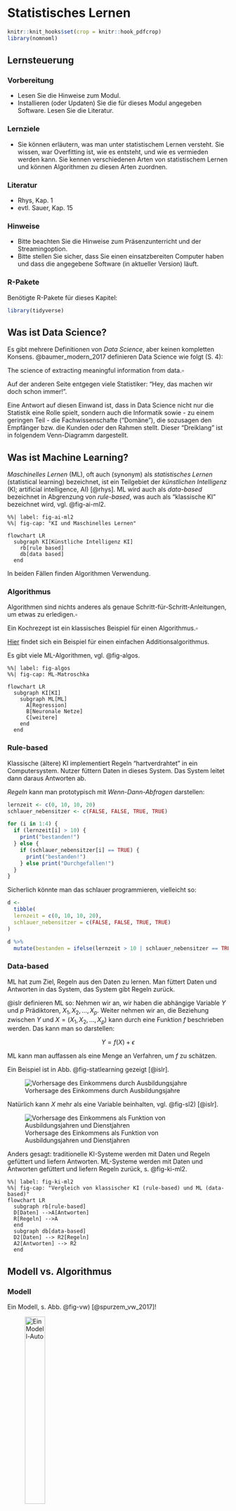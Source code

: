 

# Statistisches Lernen 




```r
knitr::knit_hooks$set(crop = knitr::hook_pdfcrop)
library(nomnoml)
```






## Lernsteuerung

### Vorbereitung

- Lesen Sie die Hinweise zum Modul.
- Installieren (oder Updaten) Sie die für dieses Modul angegeben Software.
 Lesen Sie die Literatur.


###  Lernziele

- Sie können erläutern, was man unter statistischem Lernen versteht.
 Sie wissen, war Overfitting ist, wie es entsteht, und wie es vermieden werden kann.
 Sie kennen verschiedenen Arten von statistischem Lernen und können Algorithmen zu diesen Arten zuordnen.


###  Literatur

- Rhys, Kap. 1
- evtl. Sauer, Kap. 15


### Hinweise

- Bitte beachten Sie die Hinweise zum Präsenzunterricht und der Streamingoption.
- Bitte stellen Sie sicher, dass Sie einen einsatzbereiten Computer haben und dass die angegebene Software (in aktueller Version) läuft.


### R-Pakete




Benötigte R-Pakete für dieses Kapitel:

```r
library(tidyverse)
```


## Was ist Data Science?


Es gibt mehrere Definitionen von *Data Science*, aber keinen kompletten Konsens.
@baumer_modern_2017 definieren Data Science wie folgt (S. 4):


::::{.callout-note}
The science of extracting meaningful information from data.$\square$
:::

Auf der anderen Seite entgegen viele Statistiker: "Hey, das machen wir doch schon immer!".


Eine Antwort auf diesen Einwand ist, dass in Data Science nicht nur die Statistik eine Rolle spielt, sondern auch die Informatik sowie - zu einem geringen Teil - die Fachwissenschafte ("Domäne"), die sozusagen den Empfänger bzw. die Kunden oder den Rahmen stellt.
Dieser "Dreiklang" ist in folgendem Venn-Diagramm dargestellt.





<script type="module" src="https://unpkg.com/venny?module"></script>

<venn-diagram>
  <venn-set name="A" label="Statistik"></venn-set>
  <venn-set name="B" label="Informatik"></venn-set>
  <venn-set name="C" label="Domäne" size = "5"></venn-set>
  <venn-n sets="A B C">
</venn-diagram>




## Was ist Machine Learning?


:::{#def-ml}
*Maschinelles Lernen* (ML), oft auch (synonym) als *statistisches Lernen* (statistical learning) bezeichnet, ist ein Teilgebiet der *künstlichen Intelligenz* (KI; artificial intelligence, AI) [@rhys]. ML wird auch als *data-based* bezeichnet in Abgrenzung von *rule-based*, was auch als "klassische KI" bezeichnet wird, vgl. @fig-ai-ml2.
:::




```mermaid
%%| label: fig-ai-ml2
%%| fig-cap: "KI und Maschinelles Lernen"

flowchart LR
  subgraph KI[Künstliche Intelligenz KI]
    rb[rule based]
    db[data based]
  end   
```




In beiden Fällen finden Algorithmen Verwendung.

:::{#def-algo}
### Algorithmus
Algorithmen sind nichts anderes als genaue Schritt-für-Schritt-Anleitungen, um etwas zu erledigen.$\square$
:::


:::{#exm-algo}
Ein Kochrezept ist ein klassisches Beispiel für einen Algorithmus.$\square$
:::

[Hier](https://www.c-programming-simple-steps.com/images/xsum-two-numbers-h.png.pagespeed.ic.AM9WYFPgEo.webp) findet sich ein Beispiel für einen einfachen Additionsalgorithmus.



Es gibt viele ML-Algorithmen, vgl. @fig-algos.


```mermaid
%%| label: fig-algos
%%| fig-cap: ML-Matroschka

flowchart LR
  subgraph KI[KI]
    subgraph ML[ML]
      A[Regression]
      B[Neuronale Netze]
      C[weitere]
    end
  end
```



### Rule-based

Klassische (ältere) KI implementiert Regeln "hartverdrahtet" in ein Computersystem. 
Nutzer füttern Daten in dieses System. Das System leitet dann daraus Antworten ab.

*Regeln* kann man prototypisch mit *Wenn-Dann-Abfragen* darstellen:


```r
lernzeit <- c(0, 10, 10, 20)
schlauer_nebensitzer <- c(FALSE, FALSE, TRUE, TRUE)

for (i in 1:4) {
  if (lernzeit[i] > 10) {
    print("bestanden!")
  } else {
    if (schlauer_nebensitzer[i] == TRUE) {
      print("bestanden!")
    } else print("Durchgefallen!")
  }
}
```


Sicherlich könnte man das schlauer programmieren, vielleicht so:

```r
d <- 
  tibble(
  lernzeit = c(0, 10, 10, 20),
  schlauer_nebensitzer = c(FALSE, FALSE, TRUE, TRUE)
)

d %>% 
  mutate(bestanden = ifelse(lernzeit > 10 | schlauer_nebensitzer == TRUE, TRUE, FALSE))
```



### Data-based

ML hat zum Ziel, Regeln aus den Daten zu lernen. Man füttert Daten und Antworten in das System, das System gibt Regeln zurück.



@islr definieren ML so:
Nehmen wir an, wir haben die abhängige Variable $Y$ und $p$ Prädiktoren, $X_1,X_2, \ldots, X_p$.
Weiter nehmen wir an, die Beziehung zwischen $Y$ und $X = (X_1, X_2, \ldots, X_p)$ kann durch eine Funktion $f$ beschrieben werden.
Das kann man so darstellen:

$$Y = f(X) + \epsilon$$

ML kann man auffassen als eine Menge an Verfahren, um $f$ zu schätzen.

Ein Beispiel ist in Abb. @fig-statlearning gezeigt [@islr].

![Vorhersage des Einkommens durch Ausbildungsjahre](img/2-2.png){#fig-statlearning}


Natürlich kann $X$ mehr als eine Variable beinhalten, vgl. @fig-sl2) [@islr].

![Vorhersage des Einkommens als Funktion von Ausbildungsjahren und Dienstjahren](img/2-3.png){#fig-sl2}


Anders gesagt: traditionelle KI-Systeme werden mit Daten und Regeln gefüttert und liefern Antworten.
ML-Systeme werden mit Daten und Antworten gefüttert und liefern Regeln zurück, s.  @fig-ki-ml2.

```mermaid
%%| label: fig-ki-ml2
%%| fig-cap: "Vergleich von klassischer KI (rule-based) und ML (data-based)"
flowchart LR
  subgraph rb[rule-based]
  D[Daten] -->A[Antworten]
  R[Regeln] -->A
  end
  subgraph db[data-based]
  D2[Daten] --> R2[Regeln]
  A2[Antworten] --> R2
  end
```



## Modell vs. Algorithmus


### Modell 

Ein Modell, s. Abb. @fig-vw) [@spurzem_vw_2017]!

![Ein Modell-Auto](img/vw_modell.JPG){#fig-vw width="33%"}




Wie man sieht, ist ein Modell eine vereinfachte Repräsentation eines Gegenstands.

Der Gegenstand definiert (gestaltet) das Modell. Das Modell ist eine Vereinfachung des Gegenstands, vgl. Abb. @fig-modell).


![Gegenstand und Modell](img/Modell-crop.png){#fig-modell}

Im maschinellen Lernen meint ein Modell, praktisch gesehen, die Regeln,
die aus den Daten gelernt wurden.


### Beispiel für einen ML-Algorithmus

Unter einem ML-Algorithmus versteht man das (mathematische oder statistische) Verfahren,
anhand dessen die Beziehung zwischen $X$ und $Y$ "gelernt" wird. Bei @rhys (S. 9) findet sich dazu ein Beispiel, das kurz zusammengefasst etwa so lautet:


*Beispiel eines Regressionsalgorithmus*

1. Setze Gerade in die Daten mit $b_0 = \hat{y}, b_1 = 0$
2. Berechne $MSS = \sum (y_i - \hat{y_i})^2$
3. "Drehe" die Gerade ein bisschen, d.h. erhöhe $b_1^{neu} = b_1^{alt} + 0.1$
4. Wiederhole 2-3 solange, bis $MSS < \text{Zielwert}$


Diesen Algorithmus kann man "von Hand" z.B. mit [dieser App](https://shinyapps.org/showapp.php?app=https://shiny.psy.lmu.de/felix/lmfit&by=Felix%20Sch%C3%B6nbrodt&title=Find-a-fit!&shorttitle=Find-a-fit!) durchspielen.


## Taxonomie

Methoden des maschinellen Lernens lassen sich verschiedentlich gliedern.
Eine typische Gliederung unterscheidet in *supervidierte* (geleitete) und *nicht-supervidierte* (ungeleitete) Algorithmen, s. Abb. @fig-taxonomie).


```mermaid
%%| fig-cap: Taxonomie der Arten des maschinellen Lernens
%%| label: fig-taxonomie

flowchart LR
  ML[Maschinelles Lernen]
  SL[Supervidiertes Lernen]
  NSL[Nicht-supervidiertes Lernen]
  Re[Regression]
  Class[Klassifikation]
  DimRed[Dimensionsreduktion]
  Clust[Clustering]
  ML --> SL
  ML --> NSL
  SL --> Re
  SL --> Class
  NSL --> DimRed
  NSL --> Clust

```



### Geleitetes Lernen

Die zwei Phasen des geleiteten Lernens sind in Abb. @fig-supervid) dargestellt.

```mermaid
%%| label: fig-supervid
%%| fig-cap: "Geleitetes Lernen geschieht in zwei Phasen"


flowchart TD
  subgraph A[Lernphase]
    B[Daten mit Antwort] --> C[Geleiteter Algorithmus]
    C --> D[Modell]
  end
  subgraph E[Vorhersagephase]
    H[Neue Daten ohne Antwort] --> F[Modell]
    F --> G[Antworten]
  end
  A-->E
```


#### Regression: Numerische Vorhersage


```r
ggplot(mtcars) +
  aes(x = hp, y = mpg) +
  geom_point() +
  geom_smooth(method = "lm") +
  theme_minimal()
```


Die Modellgüte eines numerischen Vorhersagemodells wird oft mit (einem der) folgenden *Gütekoeffizienten* gemessen:

- Mean Squared Error (Mittlerer Quadratfehler):

$$MSE := \frac{1}{n} \sum (y_i - \hat{y}_i)^2$$


- Mean Absolute Error (Mittlerer Absolutfehler):

$$MAE :=  \frac{1}{n} \sum |(y_i - \hat{y}_i)|$$


:::: {.infobox .caution}
Wir sind nicht adaran interessiert die Vorhersagegenauigkeit in den bekannten Daten einzuschätzen, sondern im Hinblick auf neue Daten, die in der Lernphase dem Modell nicht bekannt waren.
:::


#### Klassifikation: Nominale Vorhersage

![Bei einer Klassifikation wird nicht eine Zahl, sondern eine Klasse vorhergesagt](img/aktien-plot-1.png)


Die Modellgüte eines numerischen Vorhersagemodells wird oft mit folgendem *Gütekoeffizienten* gemessen:

- Mittlerer Klassifikationfehler $e$:

$$e := \frac{1}{n} I(y_i \ne \hat{y}_i) $$

Dabei ist $I$ eine Indikatorfunktion, die `1` zurückliefert, 
wenn tatsächlicher Wert und vorhergesagter Wert identisch sind.

### Ungeleitetes Lernen

Die zwei Phasen des ungeleiteten Lernens sind in @fig-unsuper dargestellt.



```mermaid
%%| label: fig-unsuper
%%| fig-cap: "Die zwei Phasen des unüberwachten Lernens"


flowchart LR
  subgraph X[Lernphase]
    A[Daten ohne Antwort] --> B[Ungeleiteter Algorithmus]
    B --> C[Modell]
  end
  subgraph D[Vorhersagephase]
    E[Neue Daten, ohne Antwort] --> C2[Modell]
    C2 --> F[Zuordnung zu den Regeln des Modells]
  end  
  X--->D
```



Ungeleitetes Lernen kann man wiederum in zwei Arten unterteilen, vgl. Abb. @fig-ungel):

1. Fallreduzierendes Modellieren (Clustering)
2. Dimensionsreduzierendes Modellieren (z.B. Faktorenanalyse)

![Zwei Arten des ungeleitete Modellieren](img/ungeleitetes_Modellieren_crop.png){#fig-ungel}




## Ziele des ML

Man kann vier Ziele des ML unterscheiden, s. @fig-ziele.

```mermaid
%%| label: fig-ziele
%%| fig-cap: Ziele des maschinellen Lernens
flowchart TD
  ML[Maschinelles Lernen]
  V[Vorhersage]
  E[Erklärung/kausal]
  B[Beschreibung]
  DimRed[Dimensionsreduktion]
  ML --> V
  ML --> E
  ML --> B
  ML --> DimRed
```

*Vorhersage* bezieht sich auf die Schätzung der Werte von Zielvariablen (sowie die damit verbundene Unsicherheit).
*Erklärung* meint die kausale Analyse von Zusammenhängen.
*Beschreibung* ist praktisch gleichzusetzen mit der Verwendung von deskriptiven Statistiken.
*Dimensionsreduktion* ist ein Oberbegriff für Verfahren, die die Anzahl der Variablen (Spalten) oder der Beobachtungen (Zeilen) verringert.s


Wie "gut" ein Modell ist, quantifiziert man in verschiedenen Kennzahlen; man spricht von Modellgüte oder *model fit*. 
Je schlechter die Modellgüte, desto höher der *Modellfehler*, vgl. @fig-resid.


![Wenig (links) vs. viel (rechts) Vorhersagefehler](img/resids-plot-1.png){#fig-resid}





Die Modellgüte eines Modells ist v.a. relevant für *neue Beobachtungen*,
an denen das Modell *nicht* trainiert wurde.





## Über- vs. Unteranpassung


:::{#def-overfit}

### Overfitting
Ein Modell sagt die Trainingsdaten zu genau vorher - es nimmt Rauschen als "bare Münze", also fälschlich als Signal. Solche Modelle haben zu viel *Varianz* in ihren Vorhersagen.$\square$
:::


:::{#def-underfit}
### Underfitting
Ein Modell ist zu simpel (ungenau, grobkörnig) - es unterschlägt Nuancen des tatsächlichen Musters. Solche Modelle haben zu viel *Verzerrung* (Bias) in ihren Vorhersagen.$\square$
:::


Welches der folgenden Modelle (B,C,D) passt am besten zu den Daten (A), s. @fig-overunder), vgl. [@modar], Kap. 15?

```r
#| echo: false
#| label: fig-overunder
#| fig-cap: "Over- vs. Underfitting"
knitr::include_graphics("img/overfitting-4-plots-1.png")
```


Welches Modell wird wohl neue Daten am besten vorhersagen? Was meinen Sie?

Modell D zeigt sehr gute Beschreibung ("Retrodiktion") der Werte, anhand derer das Modell trainiert wurde ("Trainingsstichprobe").
Wird es aber "ehrlich" getestet, d.h. anhand neuer Daten ("Test-Stichprobe"),
wird es vermutlich *nicht* so gut abschneiden.


Es gilt, ein Modell mit "mittlerer" Komplexität zu finden, um Über- und Unteranpassung in Grenzen zu halten.
Leider ist es nicht möglich, vorab zu sagen, was der richtige, "mittlere" Wert an Komplexität eines Modells ist, vgl. @fig-overfitting aus [@modar].


![Mittlere Modellkomplexität führt zur besten Vorhersagegüte: Gute Balance von Bias und Präzision](img/overfitting-crop.png){#fig-overfitting width="50%"}




## No free lunch

![Yoda meint: Es gibt nicht "das" beste Modell](img/yoda-best-model.jpg){width="50%"}

[Quelle: ImgFlip Meme Generator](https://imgflip.com/i/687izk)



Wenn $f$ (die Beziehung zwischen $Y$ und $X$, auch *datengenerierender Prozess* genannt) linear oder fast linear ist,
dann wird ein lineare Modell gute Vorhersagen liefern, vgl. Abb. \@ref(fig:2-10) aus @islr, dort zeigt die schwarze Linie den "wahren Zusammenhang", also $f$ an. In orange sieht man ein lineares Modell, in grün ein hoch komplexes Modell,
das sich in einer "wackligen" Funktion - also mit hoher Varianz - 
niederschlägt. Das grüne Modell könnte z.B. ein Polynom-Modell hohen Grades sein, z. B. 
$y = b_0 + b_1 x^{10} + b_2 x^9 + \ldots + b_11 x^1 + \epsilon$. 
Das lineare Modell hat hingegen wenig Varianz und in diesem Fall wenig Bias.
Daher ist es für dieses $f$ gut passend.
Die grüne Funktion zeigt dagegen Überanpassung (overfitting), 
also viel Modellfehler (für eine Test-Stichprobe).


:::: {.callout-caution}
Die grüne Funktion in  @fig-2-10 wird neue, beim Modelltraining unbekannte Beobachtungen ($y_0$) vergleichsweise schlecht vorhersagen. In @fig-2-11 ist es umgekehrt.
:::

![Ein lineare Funktion verlangt ein lineares Modell; ein nichtlineares Modell wird in einem höheren Vorhersagefehler (bei neuen Daten!) resultieren](img/2-10.png){#fig-2-10}



Betrachten wir im Gegensatz dazu  @fig-2-11 aus @islr, die (in schwarz) eine hochgradig *nichtlineare* Funktion $f$ zeigt.
Entsprechend wird das lineare Modell (orange) nur schlechte Vorhersagen erreichen - es hat zu viel Bias, da zu simpel. 
Ein lineares Modell wird der Komplexität von $f$ nicht gerecht,
Unteranpassung (underfitting) liegt vor.



![Eine nichtlineare Funktion (schwarz) verlangt eine nichtlineares Modell. Ein lineares Modell (orange) ist unterangepasst und hat eine schlechte Vorhersageleistung](2-11.png){#fig-2-11}



## Bias-Varianz-Abwägung

Der Gesamtfehler $E$ des Modells ist die Summe dreier Terme:

$$E = (y - \hat{y}) = \text{Bias} + \text{Varianz} + \epsilon$$

Dabei meint $\epsilon$ den *nicht reduzierbaren Fehler*, z.B. weil dem Modell Informationen fehlen. So kann man etwa auf der Motivation von Studentis keine perfekte Vorhersage ihrer Noten erreichen (lehrt die Erfahrung).

Bias und Varianz sind Kontrahenten: Ein Modell, das wenig Bias hat, neigt tendenziell zu wenig Varianz und umgekehrt, vgl.  @fig-bias-var aus @modar.


![Abwängung von Bias vs. Varianz](img/plot-bias-variance-1.png){#fig-bias-var}







## Vertiefung


- [Verdienst einer deutschen Data Scientistin](https://www.zeit.de/arbeit/2020-10/data-scientist-gehalt-geldanlage-programmieren-kontoauszug)
- [Weitere Fallstudie zum Thema Regression auf Kaggle](https://www.kaggle.com/micahshull/r-bike-sharing-linear-regression)
- [Crashkurs Data Science (Coursera, Johns Hopkins University) mit 'Star-Dozenten'](https://www.coursera.org/learn/data-science-course)
- [Arbeiten Sie diese Regressionsfallstudie (zum Thema Gehalt) auf Kaggle auf](https://www.kaggle.com/pranjalpandey12/performing-simple-linear-regression-in-r)
- [Werfen Sie einen Blick in diese Fallstudie auf Kaggle zum Thema Hauspreise](https://www.kaggle.com/lazaro97/data-preprocessing-and-linear-regression-with-r)
- [Wiederholen Sie unser Vorgehen in der Fallstudie zu den Flugverspätungen](https://data-se.netlify.app/2021/03/10/fallstudie-modellierung-von-flugversp%C3%A4tungen/)



##  Aufgaben:
- [Machen Sie sich mit 'Kaggle' vertraut](https://www.kaggle.com/)
- [Bearbeiten Sie die Fallstudie 'TitaRnic' auf Kaggle](https://www.kaggle.com/code/headsortails/tidy-titarnic/report)
- [Machen Sie sich mit dieser einfachen Fallstudie zur linearen Regression vertraut: The Movie Data Base Revenue (Kaggle)](https://www.kaggle.com/code/ssauer/notebook9188bfa616)


##  Videos

- [Prognose-Wettbewerbe bei Kaggle am Beispiel von *The Movie Data Base Revenue*](https://youtu.be/vR9l-k50I1M)
  
